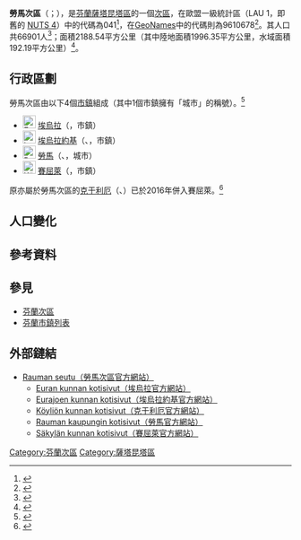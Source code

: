 {{Infobox settlement
| name                    = 勞馬次區
| settlement_type         = [[芬蘭次區|次區]]
| native_name             =Rauman seutukunta
| native_name_lang        = fi
| image_map               =Rauman.seutukunta.sijainti.Suomi.2020.svg
| subdivision_type        = [[世界政區索引|國家]]
| subdivision_name        = {{flag|Finland}}
| subdivision_type1        = [[芬蘭行政區|行政區]]
| subdivision_name1        = [[薩塔昆塔區|薩塔昆塔區]]
| population_footnotes    = <ref name="Population" />
| population_total        = 66901
| population_as_of        = 2020
| area_footnotes          = <ref name="Area" />
| area_total_km2          = 2188.54
| area_land_km2           = 1996.35
| area_water_km2          = 192.19
| population_density_km2  = auto
| coordinates             = {{Coord|61.11017|21.94188|display=title,inline}}
| coordinates_footnotes   = <ref name="GeoNames" />
| timezone1               = [[歐洲東部時間|EET]]<ref>{{Cite web|url=https://www.timeanddate.com/worldclock/finland/helsinki|title=Current Local Time in Helsinki, Finland|website=Time and Date|language=en|access-date=2020-07-16|archive-date=2020-08-04|archive-url=https://web.archive.org/web/20200804053117/https://www.timeanddate.com/worldclock/finland/helsinki|dead-url=no}}</ref>
| utc_offset1             = +2
| timezone1_DST           = [[歐洲東部夏令時間|EEST]]<ref>{{Cite web|url=https://www.timeanddate.com/time/change/finland/helsinki|title=Clock Changes in Helsinki, Finland|website=Time and Date|language=en|access-date=2020-07-16|archive-date=2020-08-04|archive-url=https://web.archive.org/web/20200804053109/https://www.timeanddate.com/time/change/finland/helsinki|dead-url=no}}</ref>
| utc_offset1_DST         = +3
| blank_name              = [[GeoNames|GeoNames]]<ref name="GeoNames" />
| blank_info              = 9610678
| blank1_name             = LAU 1（NUTS 4）<ref name="LAU" />
| blank1_info              = 041
}}
'''勞馬次區'''（{{lang-fi|Rauman seutukunta}}；{{lang-sv|Raumo ekonomiska region}}），是[[芬蘭共和國|芬蘭]][[薩塔昆塔區|薩塔昆塔區]]的一個[[芬蘭次區|次區]]，在歐盟一級{{tsl|fr|Unité administrative locale|地方行政單位}}統計區（LAU 1，即舊的 [[地域統計單位命名法|NUTS 4]]）中的代碼為041<ref name="LAU">{{Cite web |url=http://tilastokeskus.fi/meta/luokitukset/seutukunta/001-2013/index_sv.html |title=Förteckning över ekonomiska regioner |publisher=Statistikcentralen |language=sv |access-date=2013-12-25 |archive-date=2013-11-11 |archive-url=https://web.archive.org/web/20131111091437/http://tilastokeskus.fi/meta/luokitukset/seutukunta/001-2013/index_sv.html |dead-url=no }}</ref>，在[[GeoNames|GeoNames]]中的代碼則為9610678<ref name="GeoNames">{{Cite web |url = https://www.geonames.org/9610678 |title = GeoNames - Rauma (9610678) |access-date = 2020-07-14 |website=[[GeoNames|GeoNames]] |language = en}}</ref>。其人口共66901人<ref name="Population">{{Cite web | url= http://pxnet2.stat.fi/PXWeb/pxweb/fi/StatFin/StatFin__vrm__vamuu/statfin_vamuu_pxt_11lj.px/table/tableViewLayout1/ |title = Väestörakenteen ennakkotiedot alueittain, 2020M01*-2020M05* |date = 2020-01-31 |publisher = Tilastokeskus |access-date = 2020-07-13 |language = fi}}</ref>；面積2188.54平方公里（其中陸地面積1996.35平方公里，水域面積192.19平方公里）<ref name="Area">{{Cite web |url = https://www.maanmittauslaitos.fi/sites/maanmittauslaitos.fi/files/attachments/2020/01/Vuoden_2020_pinta-alatilasto_kunnat_maakunnat.xlsx |title = Pinta-alat kunnittain (Excel) 2020-01-01 |date = 2020-01-01 |publisher = Maanmittauslaitos |access-date = 2020-07-13 |language = fi |archive-date = 2020-07-10 |archive-url = https://web.archive.org/web/20200710123737/https://www.maanmittauslaitos.fi/sites/maanmittauslaitos.fi/files/attachments/2020/01/Vuoden_2020_pinta-alatilasto_kunnat_maakunnat.xlsx |dead-url = no }}</ref>。

== 行政區劃 ==
勞馬次區由以下4個[[芬蘭市鎮|市鎮]]組成（其中1個市鎮擁有「城市」的稱號）。<ref name="Lappi">{{Cite web |language=fi |url=http://www.patio.fi/PatioWeb/facelets/suomenaluejaot/suomenaluejaot.faces |title=Finlands regionindelning på |website=www.patio.fi. |archive-url=https://web.archive.org/web/20121022111321/http://www.patio.fi/PatioWeb/facelets/suomenaluejaot/suomenaluejaot.faces |archive-date=2012-10-22 |accessdate=2020-07-20 |dead-url=yes }}</ref>
* [[File:Eura.vaakuna.svg|23px]] [[埃烏拉|埃烏拉]]（{{lang|fi|Eura}}，市鎮）
* [[File:Luvia.vaakuna.svg|23px]] [[埃烏拉約基|埃烏拉約基]]（{{lang-fi|Eurajoki}}、{{lang-sv|Euraåminne}}，市鎮）
* [[File:Rauma.vaakuna.svg|23px]] [[勞馬|勞馬]]（{{lang-fi|Rauma}}、{{lang-sv|Raumo}}，城市）
* [[File:Köyliö.vaakuna.svg|23px]] [[賽屈萊|賽屈萊]]（{{lang|fi|Säkylä}}，市鎮）

原亦屬於勞馬次區的[[克于利厄|克于利厄]]（{{lang-fi|Köyliö}}、{{lang-sv|Kjulo}}）已於2016年併入賽屈萊。<ref>{{Cite web|url=http://yle.fi/uutiset/koylion_ja_sakylan_kuntaliitos_uuden_hallituksen_ensimmaisia_paatoksia/7946206|title=Köyliön ja Säkylän kuntaliitos uuden hallituksen ensimmäisiä päätöksiä|accessdate=2015-04-24}}</ref>

== 人口變化 ==
{{Bar box
|title   =  勞馬次區1980年－2015年的人口變化圖
|titlebar=  #DDD
|width   =  600px
|barwidth=  500px
|left1   =  年
|right1  =  人口
|float   =  left
|bars    =  
{{bar pixel|1980|#0099FF|475||74 390}}
{{bar pixel|1985|#0099FF|480||75 138}}
{{bar pixel|1990|#0099FF|473||73 966}}
{{bar pixel|1995|#0099FF|470||73 629}}
{{bar pixel|2000|#0099FF|456||71 309}}
{{bar pixel|2005|#0099FF|449||70 232}}
{{bar pixel|2010|#0099FF|441||68 994}}
{{bar pixel|2015|#0099FF|436||68 294}}
|caption = 來源：Tilastokeskus.<ref>{{Cite web | url = http://pxnet2.stat.fi/PXWeb/pxweb/fi/StatFin/StatFin__vrm__vaerak/statfin_vaerak_pxt_011.px | title = Väestö kielen mukaan sekä ulkomaan kansalaisten määrä ja maa-pinta-ala alueittain 1980 - 2016 | publisher = Tilastokeskus | access-date = 2018-01-18 | language = fi | archive-date = 2018-06-17 | archive-url = https://web.archive.org/web/20180617142223/http://pxnet2.stat.fi/PXWeb/pxweb/fi/StatFin/StatFin__vrm__vaerak/statfin_vaerak_pxt_011.px | dead-url = yes }}</ref>
}}
{{clear}}

== 參考資料 ==
{{reflist}}

== 參見 ==
* [[芬蘭次區|芬蘭次區]]
* [[芬蘭市鎮列表|芬蘭市鎮列表]]

== 外部鏈結 ==
* [http://www.raumanseutu.fi/ Rauman seutu（勞馬次區官方網站）] {{fi icon}}
** [http://www.eura.fi/ Euran kunnan kotisivut（埃烏拉官方網站）] {{Wayback|url=http://www.eura.fi/ |date=20090406085440 }} {{fi icon}}
** [http://www.eurajoki.fi/ Eurajoen kunnan kotisivut（埃烏拉約基官方網站）] {{fi icon}}
** [http://www.koylio.fi/ Köyliön kunnan kotisivut（克于利厄官方網站）] {{Wayback|url=http://www.koylio.fi/ |date=20081216093543 }} {{fi icon}}
** [http://www.rauma.fi/ Rauman kaupungin kotisivut（勞馬官方網站）] {{fi icon}}
** [http://www.sakyla.fi/ Säkylän kunnan kotisivut（賽屈萊官方網站）] {{Wayback|url=http://www.sakyla.fi/ |date=20200925231933 }} {{fi icon}}

{{芬蘭次區}}
[[Category:芬蘭次區|Category:芬蘭次區]]
[[Category:薩塔昆塔區|Category:薩塔昆塔區]]